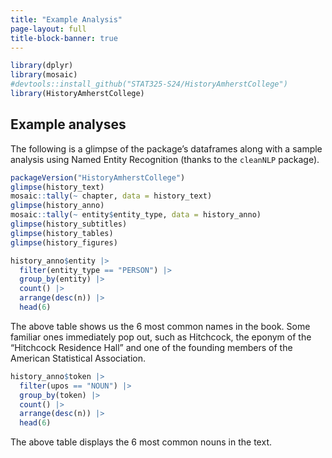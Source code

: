```yaml
---
title: "Example Analysis"
page-layout: full
title-block-banner: true
---
```




```r
library(dplyr)
library(mosaic)
#devtools::install_github("STAT325-S24/HistoryAmherstCollege")
library(HistoryAmherstCollege)
```



## Example analyses

The following is a glimpse of the package's dataframes along with a sample analysis using Named Entity Recognition (thanks to the `cleanNLP` package).

```r
packageVersion("HistoryAmherstCollege")
glimpse(history_text)
mosaic::tally(~ chapter, data = history_text)
glimpse(history_anno)
mosaic::tally(~ entity$entity_type, data = history_anno)
glimpse(history_subtitles)
glimpse(history_tables)
glimpse(history_figures)
```

```r
history_anno$entity |>
  filter(entity_type == "PERSON") |>
  group_by(entity) |>
  count() |>
  arrange(desc(n)) |>
  head(6)
```

The above table shows us the 6 most common names in the book.
Some familiar ones immediately pop out, such as Hitchcock, the eponym of the "Hitchcock Residence Hall" and one of the founding members of the American Statistical Association.

```r
history_anno$token |>
  filter(upos == "NOUN") |>
  group_by(token) |>
  count() |>
  arrange(desc(n)) |>
  head(6)
```

The above table displays the 6 most common nouns in the text.

